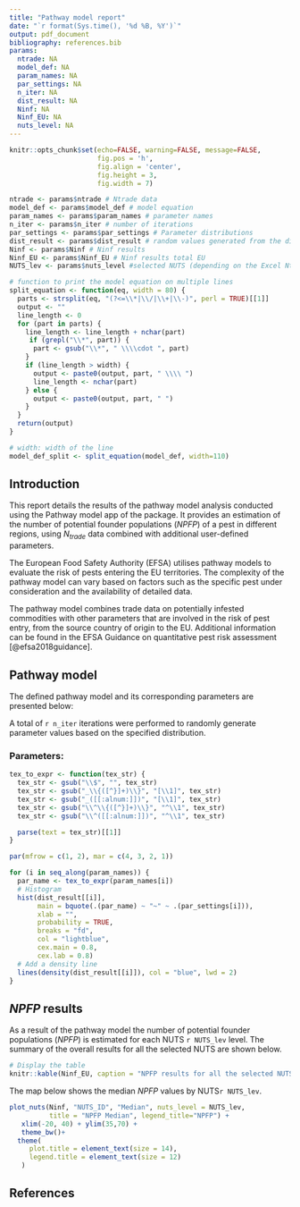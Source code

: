 ```yaml
---
title: "Pathway model report"
date: "`r format(Sys.time(), '%d %B, %Y')`"
output: pdf_document
bibliography: references.bib
params:
  ntrade: NA
  model_def: NA
  param_names: NA
  par_settings: NA
  n_iter: NA
  dist_result: NA
  Ninf: NA
  Ninf_EU: NA
  nuts_level: NA
---
```


```r
knitr::opts_chunk$set(echo=FALSE, warning=FALSE, message=FALSE,
                      fig.pos = 'h',
                      fig.align = 'center',
                      fig.height = 3,
                      fig.width = 7)
```

```r
ntrade <- params$ntrade # Ntrade data
model_def <- params$model_def # model equation
param_names <- params$param_names # parameter names
n_iter <- params$n_iter # number of iterations
par_settings <- params$par_settings # Parameter distributions
dist_result <- params$dist_result # random values generated from the distributions
Ninf <- params$Ninf # Ninf results
Ninf_EU <- params$Ninf_EU # Ninf results total EU
NUTS_lev <- params$nuts_level #selected NUTS (depending on the Excel Ntrade file chosen)

```

```r
# function to print the model equation on multiple lines
split_equation <- function(eq, width = 80) {
  parts <- strsplit(eq, "(?<=\\*|\\/|\\+|\\-)", perl = TRUE)[[1]]
  output <- ""
  line_length <- 0
  for (part in parts) {
    line_length <- line_length + nchar(part)
     if (grepl("\\*", part)) {
      part <- gsub("\\*", " \\\\cdot ", part)
    }
    if (line_length > width) {
      output <- paste0(output, part, " \\\\ ")
      line_length <- nchar(part)
    } else {
      output <- paste0(output, part, " ")
    }
  }
  return(output)
}

# width: width of the line
model_def_split <- split_equation(model_def, width=110)
```


## Introduction

This report details the results of the pathway model analysis conducted using 
the Pathway model app of the \texttt{qPRAentry} package.
It provides an estimation of the number of potential founder populations 
$(\mathit{NPFP})$ of a pest in different regions, using $N_{trade}$ data combined 
with additional user-defined parameters.

The European Food Safety Authority (EFSA) utilises pathway models to evaluate the 
risk of pests entering the EU territories. The complexity of the pathway model 
can vary based on factors such as the specific pest under consideration and the 
availability of detailed data.

The pathway model combines trade data on potentially infested commodities with 
other parameters that are involved in the risk of pest entry, from the source country of 
origin to the EU. Additional information can be found in the EFSA Guidance on 
quantitative pest risk assessment [@efsa2018guidance].



## Pathway model

The defined pathway model and its corresponding parameters are presented below:

\begin{gather*}
`r model_def_split`
\end{gather*}


A total of `r n_iter` iterations were performed to randomly generate parameter 
values based on the specified distribution.

### Parameters: 


```r
tex_to_expr <- function(tex_str) {
  tex_str <- gsub("\\$", "", tex_str) 
  tex_str <- gsub("_\\{([^}]+)\\}", "[\\1]", tex_str) 
  tex_str <- gsub("_([[:alnum:]])", "[\\1]", tex_str)
  tex_str <- gsub("\\^\\{([^}]+)\\}", "^\\1", tex_str)
  tex_str <- gsub("\\^([[:alnum:]])", "^\\1", tex_str)

  parse(text = tex_str)[[1]]
}

par(mfrow = c(1, 2), mar = c(4, 3, 2, 1))

for (i in seq_along(param_names)) {
  par_name <- tex_to_expr(param_names[i])
  # Histogram
  hist(dist_result[[i]], 
       main = bquote(.(par_name) ~ "~" ~ .(par_settings[i])),
       xlab = "",
       probability = TRUE, 
       breaks = "fd", 
       col = "lightblue",
       cex.main = 0.8,
       cex.lab = 0.8) 
  # Add a density line
  lines(density(dist_result[[i]]), col = "blue", lwd = 2)
}

```


## $\mathit{NPFP}$ results

As a result of the pathway model the number of potential founder populations $(\mathit{NPFP})$ 
is estimated for each NUTS `r NUTS_lev` level.
The summary of the overall results for all the selected NUTS are shown below.

```r

# Display the table
knitr::kable(Ninf_EU, caption = "NPFP results for all the selected NUTS", digits = 2) 

```

The map below shows the median $\mathit{NPFP}$ values by NUTS`r NUTS_lev`.

```r

plot_nuts(Ninf, "NUTS_ID", "Median", nuts_level = NUTS_lev,
          title = "NPFP Median", legend_title="NPFP") +
   xlim(-20, 40) + ylim(35,70) +
   theme_bw()+
  theme(
     plot.title = element_text(size = 14),
     legend.title = element_text(size = 12)
   )

```
\begin{center}
Figure 1: $\mathit{NPFP}$ at the NUTS`r NUTS_lev` level.
\end{center}


## References


